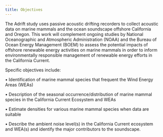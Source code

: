 ```yaml
---
title: Objectives
---
```

The Adrift study uses passive acoustic drifting recorders to collect acoustic data on marine mammals and the ocean soundscape offshore California and Oregon. This work will complement ongoing studies by National Oceanographic and Atmospheric Administration (NOAA) and the Bureau of Ocean Energy Management (BOEM) to assess the potential impacts of offshore renewable energy activities on marine mammals in order to inform environmentally responsible management of renewable energy efforts in the California Current.

Specific objectives include:

•	Identification of marine mammal species that frequent the Wind Energy Areas (WEAs)

•	Description of the seasonal occurrence/distribution of marine mammal species in the California Current Ecosystem and WEAs

•	Estimate densities for various marine mammal species when data are suitable

•	Describe the ambient noise level(s) in the California Current ecosystem and WEA(s) and identify the major contributors to the soundscape.
